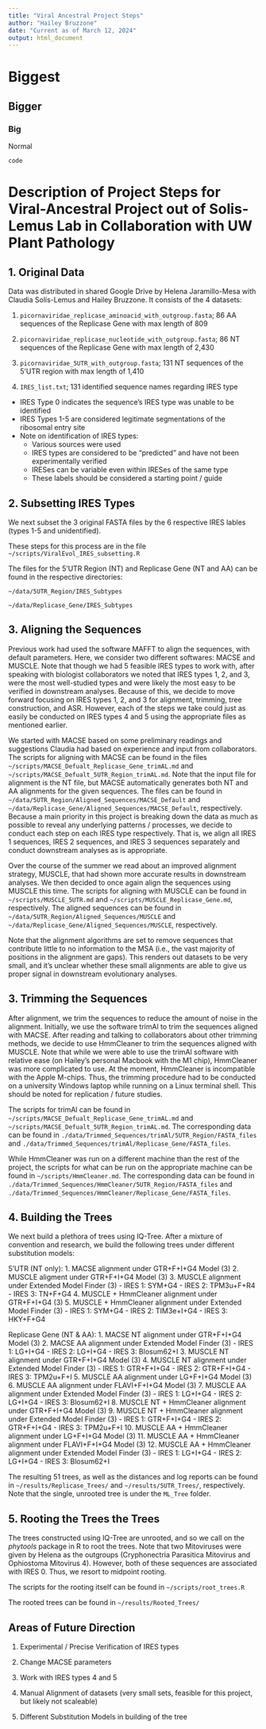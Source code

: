 ```yaml
---
title: "Viral Ancestral Project Steps"
author: "Hailey Bruzzone"
date: "Current as of March 12, 2024"
output: html_document
---
```


# Biggest
## Bigger
### Big

Normal

`code`

# Description of Project Steps for Viral-Ancestral Project out of Solis-Lemus Lab in Collaboration with UW Plant Pathology 

## 1. Original Data 

Data was distributed in shared Google Drive by Helena Jaramillo-Mesa with Claudia Solís-Lemus and Hailey Bruzzone.  It consists of the 4 datasets: 

1. `picornaviridae_replicase_aminoacid_with_outgroup.fasta`; 86 AA sequences of the Replicase Gene with max length of 809 

2. `picornaviridae_replicase_nucleotide_with_outgroup.fasta`; 86 NT sequences of the Replicase Gene with max length of 2,430

3.  `picornaviridae_5UTR_with_outgroup.fasta`; 131 NT sequences of the 5'UTR region with max length of 1,410

4. `IRES_list.txt`; 131 identified sequence names regarding IRES type

  - IRES Type 0 indicates the sequence's IRES type was unable to be identified 
  - IRES Types 1-5 are considered legitimate segmentations of the ribosomal entry site 
  - Note on identification of IRES types:
    - Various sources were used 
    - IRES types are considered to be "predicted" and have not been experimentally verified 
    - IRESes can be variable even within IRESes of the same type
    - These labels should be considered a starting point / guide
    
## 2. Subsetting IRES Types

We next subset the 3 original FASTA files by the 6 respective IRES lables (types 1-5 and unidentified).

These steps for this process are in the file `~/scripts/ViralEvol_IRES_subsetting.R`

The files for the 5'UTR Region (NT) and Replicase Gene (NT and AA) can be found in the respective directories: 

`~/data/5UTR_Region/IRES_Subtypes`

`~/data/Replicase_Gene/IRES_Subtypes`

## 3. Aligning the Sequences

Previous work had used the software MAFFT to align the sequences, with default parameters.  Here, we consider two different softwares: MACSE and MUSCLE.  Note that though we had 5 feasible IRES types to work with, after speaking with biologist collaborators we noted that IRES types 1, 2, and 3, were the most well-studied types and were likely the most easy to be verified in downstream analyses.  Because of this, we decide to move forward focusing on IRES types 1, 2, and 3 for alignment, trimming, tree construction, and ASR.  However, each of the steps we take could just as easily be conducted on IRES types 4 and 5 using the appropriate files as mentioned earlier.  

We started with MACSE based on some preliminary readings and suggestions Claudia had based on experience and input from collaborators.  The scripts for aligning with MACSE can be found in the files `~/scripts/MACSE_Defualt_Replicase_Gene_trimAL.md` and `~/scripts/MACSE_Defualt_5UTR_Region_trimAL.md`.  Note that the input file for alignment is the NT file, but MACSE automatically generates both NT and AA alignments for the given sequences.  The files can be found in `~/data/5UTR_Region/Aligned_Sequences/MACSE_Default` and `~/data/Replicase_Gene/Aligned_Sequences/MACSE_Default`, respectively.  Because a main priority in this project is breaking down the data as much as possible to reveal any underlying patterns / processes, we decide to conduct each step on each IRES type respectively.  That is, we align all IRES 1 sequences, IRES 2 sequences, and IRES 3 sequences separately and conduct downstream analyses as is appropriate.   

Over the course of the summer we read about an improved alignment strategy, MUSCLE, that had shown more accurate results in downstream analyses.  We then decided to once again align the sequences using MUSCLE this time.  The scripts for aligning with MUSCLE can be found in `~/scripts/MUSCLE_5UTR.md` and `~/scripts/MUSCLE_Replicase_Gene.md`, respectively.  The aligned sequences can be found in  `~/data/5UTR_Region/Aligned_Sequences/MUSCLE` and `~/data/Replicase_Gene/Aligned_Sequences/MUSCLE`, respectively.  

Note that the alignment algorithms are set to remove sequences that contribute little to no information to the MSA (i.e., the vast majority of positions in the alignment are gaps).  This renders out datasets to be very small, and it's unclear whether these small alignments are able to give us proper signal in downstream evolutionary analyses. 

## 3. Trimming the Sequences

After alignment, we trim the sequences to reduce the amount of noise in the alignment.  Initially, we use the software trimAl to trim the sequences aligned with MACSE.  After reading and talking to collaborators about other trimming methods, we decide to use HmmCleaner to trim the sequences aligned with MUSCLE.  Note that while we were able to use the trimAl software with relative ease (on Hailey's personal Macbook with the M1 chip), HmmCleaner was more complicated to use.  At the moment, HmmCleaner is incompatible with the 
Apple M-chips.  Thus, the trimming procedure had to be conducted on a university Windows laptop while running on a Linux terminal shell.  This should be noted for replication / future studies.

The scripts for trimAl can be found in `~/scripts/MACSE_Defualt_Replicase_Gene_trimAL.md` and `~/scripts/MACSE_Defualt_5UTR_Region_trimAL.md`.  The corresponding data can be found in `./data/Trimmed_Sequences/trimAl/5UTR_Region/FASTA_files` and `./data/Trimmed_Sequences/trimAl/Replicase_Gene/FASTA_files`. 

While HmmCleaner was run on a different machine than the rest of the project, the scripts for what can be run on the appropriate machine can be found in `~/scripts/HmmCleaner.md`. The corresponding data can be found in `./data/Trimmed_Sequences/HmmCleaner/5UTR_Region/FASTA_files` and `./data/Trimmed_Sequences/HmmCleaner/Replicase_Gene/FASTA_files`.  

## 4. Building the Trees

We next build a plethora of trees using IQ-Tree.  After a mixture of convention and research, we build the following trees under different substitution models: 

5'UTR (NT only):
1. MACSE alignment under GTR+F+I+G4 Model (3)
2. MUSCLE aligment under GTR+F+I+G4 Model (3)
3. MUSCLE alignment under Extended Model Finder (3)
  - IRES 1: SYM+G4
  - IRES 2: TPM3u+F+R4
  - IRES 3: TN+F+G4
4. MUSCLE + HmmCleaner alignment under GTR+F+I+G4 (3)
5. MUSCLE + HmmCleaner alignment under Extended Model Finder (3)
  - IRES 1: SYM+G4
  - IRES 2: TIM3e+I+G4
  - IRES 3: HKY+F+G4
  
Replicase Gene (NT & AA): 
1. MACSE NT alignment under GTR+F+I+G4 Model (3)
2. MACSE AA alignment under Extended Model Finder (3)
  - IRES 1: LG+I+G4
  - IRES 2: LG+I+G4
  - IRES 3: Blosum62+I
3. MUSCLE NT alignment under GTR+F+I+G4 Model (3)
4. MUSCLE NT alignment under Extended Model Finder (3)
  - IRES 1: GTR+F+I+G4
  - IRES 2: GTR+F+I+G4
  - IRES 3: TPM2u+F+I
5. MUSCLE AA alignment under LG+F+I+G4 Model (3)
6. MUSCLE AA alignment under FLAVI+F+I+G4 Model (3)
7. MUSCLE AA alignment under Extended Model Finder (3)
  - IRES 1: LG+I+G4
  - IRES 2: LG+I+G4
  - IRES 3: Blosum62+I
8. MUSCLE NT + HmmCleaner alignment under GTR+F+I+G4 Model (3)
9. MUSCLE NT + HmmCleaner alignment under Extended Model Finder (3)
  - IRES 1: GTR+F+I+G4
  - IRES 2: GTR+F+I+G4
  - IRES 3: TPM2u+F+I
10. MUSCLE AA + HmmCleaner alignment under LG+F+I+G4 Model (3)
11. MUSCLE AA + HmmCleaner alignment under FLAVI+F+I+G4 Model (3)
12. MUSCLE AA + HmmCleaner alignment under Extended Model Finder (3)
  - IRES 1: LG+I+G4
  - IRES 2: LG+I+G4
  - IRES 3: Blosum62+I

The resulting 51 trees, as well as the distances and log reports can be found in `~/results/Replicase_Trees/` and `~/results/5UTR_Trees/`, respectively.  Note that the single, unrooted tree is under the `ML_Tree` folder.  
  
## 5. Rooting the Trees the Trees

The trees constructed using IQ-Tree are unrooted, and so we call on the _phytools_ package in R to root the trees.  Note that two Mitoviruses were given by Helena as the outgroups (Cryphonectria Parasitica Mitovirus and Ophiostoma Mitovirus 4).  However, both of these sequences are associated with IRES 0.  Thus, we resort to midpoint rooting.  

The scripts for the rooting itself can be found in `~/scripts/root_trees.R`

The rooted trees can be found in `~/results/Rooted_Trees/`








## Areas of Future Direction

1. Experimental / Precise Verification of IRES types 

2. Change MACSE parameters 

3. Work with IRES types 4 and 5

4. Manual Alignment of datasets (very small sets, feasible for this project, but likely not scaleable) 

5. Different Substitution Models in building of the tree 




